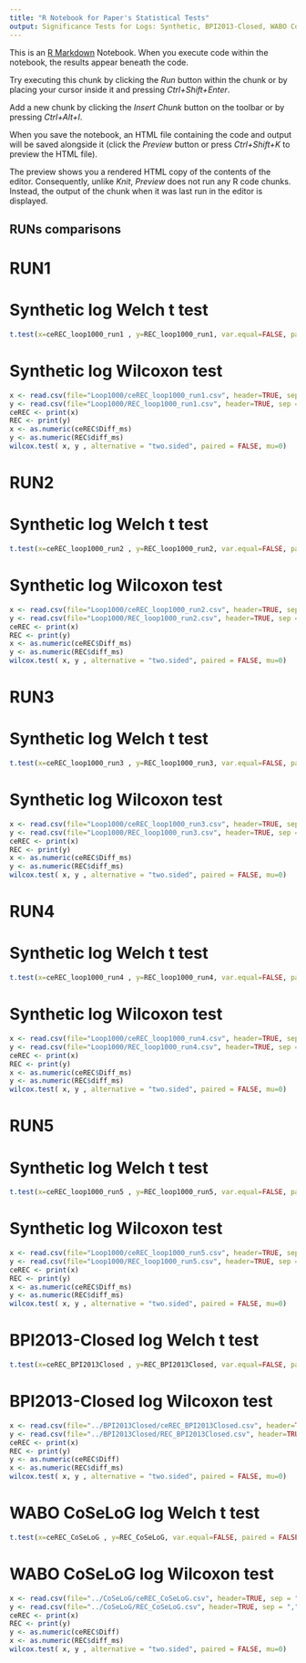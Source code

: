 ---
title: "R Notebook for Paper's Statistical Tests"
output: Significance Tests for Logs: Synthetic, BPI2013-Closed, WABO CoSeLoG
---

This is an [R Markdown](http://rmarkdown.rstudio.com) Notebook. When you execute code within the notebook, the results appear beneath the code. 

Try executing this chunk by clicking the *Run* button within the chunk or by placing your cursor inside it and pressing *Ctrl+Shift+Enter*. 

Add a new chunk by clicking the *Insert Chunk* button on the toolbar or by pressing *Ctrl+Alt+I*.

When you save the notebook, an HTML file containing the code and output will be saved alongside it (click the *Preview* button or press *Ctrl+Shift+K* to preview the HTML file).

The preview shows you a rendered HTML copy of the contents of the editor. Consequently, unlike *Knit*, *Preview* does not run any R code chunks. Instead, the output of the chunk when it was last run in the editor is displayed.

## RUNs comparisons

# RUN1

# Synthetic log Welch t test

```{r}
t.test(x=ceREC_loop1000_run1 , y=REC_loop1000_run1, var.equal=FALSE, paired = FALSE, mu = 0)

```


# Synthetic log Wilcoxon test
```{r}
x <- read.csv(file="Loop1000/ceREC_loop1000_run1.csv", header=TRUE, sep = "," , "rt")
y <- read.csv(file="Loop1000/REC_loop1000_run1.csv", header=TRUE, sep = "," , "rt")
ceREC <- print(x)
REC <- print(y)
x <- as.numeric(ceREC$Diff_ms)
y <- as.numeric(REC$diff_ms)
wilcox.test( x, y , alternative = "two.sided", paired = FALSE, mu=0)


```

# RUN2

# Synthetic log Welch t test

```{r}
t.test(x=ceREC_loop1000_run2 , y=REC_loop1000_run2, var.equal=FALSE, paired = FALSE, mu = 0)

```


# Synthetic log Wilcoxon test
```{r}
x <- read.csv(file="Loop1000/ceREC_loop1000_run2.csv", header=TRUE, sep = "," , "rt")
y <- read.csv(file="Loop1000/REC_loop1000_run2.csv", header=TRUE, sep = "," , "rt")
ceREC <- print(x)
REC <- print(y)
x <- as.numeric(ceREC$Diff_ms)
y <- as.numeric(REC$diff_ms)
wilcox.test( x, y , alternative = "two.sided", paired = FALSE, mu=0)


```
# RUN3

# Synthetic log Welch t test

```{r}
t.test(x=ceREC_loop1000_run3 , y=REC_loop1000_run3, var.equal=FALSE, paired = FALSE, mu = 0)

```


# Synthetic log Wilcoxon test
```{r}
x <- read.csv(file="Loop1000/ceREC_loop1000_run3.csv", header=TRUE, sep = "," , "rt")
y <- read.csv(file="Loop1000/REC_loop1000_run3.csv", header=TRUE, sep = "," , "rt")
ceREC <- print(x)
REC <- print(y)
x <- as.numeric(ceREC$Diff_ms)
y <- as.numeric(REC$diff_ms)
wilcox.test( x, y , alternative = "two.sided", paired = FALSE, mu=0)

```
# RUN4

# Synthetic log Welch t test

```{r}
t.test(x=ceREC_loop1000_run4 , y=REC_loop1000_run4, var.equal=FALSE, paired = FALSE, mu = 0)

```


# Synthetic log Wilcoxon test
```{r}
x <- read.csv(file="Loop1000/ceREC_loop1000_run4.csv", header=TRUE, sep = "," , "rt")
y <- read.csv(file="Loop1000/REC_loop1000_run4.csv", header=TRUE, sep = "," , "rt")
ceREC <- print(x)
REC <- print(y)
x <- as.numeric(ceREC$Diff_ms)
y <- as.numeric(REC$diff_ms)
wilcox.test( x, y , alternative = "two.sided", paired = FALSE, mu=0)

```
# RUN5

# Synthetic log Welch t test

```{r}
t.test(x=ceREC_loop1000_run5 , y=REC_loop1000_run5, var.equal=FALSE, paired = FALSE, mu = 0)

```


# Synthetic log Wilcoxon test
```{r}
x <- read.csv(file="Loop1000/ceREC_loop1000_run5.csv", header=TRUE, sep = "," , "rt")
y <- read.csv(file="Loop1000/REC_loop1000_run5.csv", header=TRUE, sep = "," , "rt")
ceREC <- print(x)
REC <- print(y)
x <- as.numeric(ceREC$Diff_ms)
y <- as.numeric(REC$diff_ms)
wilcox.test( x, y , alternative = "two.sided", paired = FALSE, mu=0)


```


# BPI2013-Closed log Welch t test

```{r}
t.test(x=ceREC_BPI2013Closed , y=REC_BPI2013Closed, var.equal=FALSE, paired = FALSE, mu = 0)

```

# BPI2013-Closed log Wilcoxon test
```{r}
x <- read.csv(file="../BPI2013Closed/ceREC_BPI2013Closed.csv", header=TRUE, sep = "," , "rt")
y <- read.csv(file="../BPI2013Closed/REC_BPI2013Closed.csv", header=TRUE, sep = "," , "rt")
ceREC <- print(x)
REC <- print(y)
y <- as.numeric(ceREC$Diff)
x <- as.numeric(REC$diff_ms)
wilcox.test( x, y , alternative = "two.sided", paired = FALSE, mu=0)


```

# WABO CoSeLoG log Welch t test

```{r}
t.test(x=ceREC_CoSeLoG , y=REC_CoSeLoG, var.equal=FALSE, paired = FALSE, mu = 0)

```

# WABO CoSeLoG log Wilcoxon test
```{r}
x <- read.csv(file="../CoSeLoG/ceREC_CoSeLoG.csv", header=TRUE, sep = "," , "rt")
y <- read.csv(file="../CoSeLoG/REC_CoSeLoG.csv", header=TRUE, sep = "," , "rt")
ceREC <- print(x)
REC <- print(y)
y <- as.numeric(ceREC$Diff)
x <- as.numeric(REC$diff_ms)
wilcox.test( x, y , alternative = "two.sided", paired = FALSE, mu=0)


```
